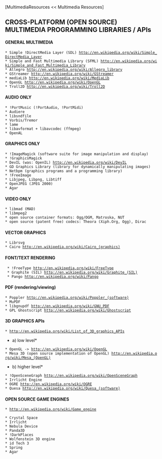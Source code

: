 [MultimediaResources << Multimedia Resources]

==CROSS-PLATFORM (OPEN SOURCE) MULTIMEDIA PROGRAMMING LIBRARIES / APIs==

====GENERAL MULTIMEDIA====
 * Simple !DirectMedia Layer (SDL) [[http://en.wikipedia.org/wiki/Simple_DirectMedia_Layer]]
 * Simple and Fast Multimedia Library (SFML) [[http://en.wikipedia.org/wiki/Simple_and_Fast_Multimedia_Library]]
 * Allegro [[http://en.wikipedia.org/wiki/Allegro_library]]
 * GStreamer [[http://en.wikipedia.org/wiki/GStreamer]]
 * mediaLib [[http://en.wikipedia.org/wiki/MediaLib]]
 * OpenGL [[http://en.wikipedia.org/wiki/OpenGL]]
 * Troll2D [[http://en.wikipedia.org/wiki/Troll2D]]

====AUDIO ONLY====
 * !PortMusic (!PortAudio, !PortMidi)
 * Audiere
 * libsndfile
 * Vorbis/Tremor
 * lame
 * libavformat + libavcodec (ffmpeg)
 * OpenAL

====GRAPHICS ONLY====
 * !ImageMagick (software suite for image manipulation and display)
 * !GraphicsMagick
 * DevIL (was: OpenIL) [[http://en.wikipedia.org/wiki/DevIL]]
 * GD Graphics Library (library for dynamically manipulating images)
 * Netbpm (graphics programs and a programming library)
 * !FreeImage
 * Libjpeg, Libpng, Libtiff
 * OpenJPEG (JPEG 2000)
 * Agar 

====VIDEO ONLY====
 * libmad (MAD)
 * libmpeg2
 * open source container formats: Ogg/OGM, Matroska, NUT
 * open source (patent free) codecs: Theora (Xiph.Org, Ogg), Dirac

====VECTOR GRAPHICS====
 * Librsvg
 * Cairo [[http://en.wikipedia.org/wiki/Cairo_(graphics)]]

====FONT/TEXT RENDERING====
  * !FreeType [[http://en.wikipedia.org/wiki/FreeType]]
  * Graphite (SIL) [[http://en.wikipedia.org/wiki/Graphite_(SIL)]]
  * Pango [[http://en.wikipedia.org/wiki/Pango]]

====PDF (rendering/viewing)====
 * Poppler [[http://en.wikipedia.org/wiki/Poppler_(software)]]
 * MuPDF
 * libgnupdf [[http://en.wikipedia.org/wiki/GNU_PDF]]
 * GPL Ghostscript [[http://en.wikipedia.org/wiki/Ghostscript]]

====3D GRAPHICS APIs====
 * [[http://en.wikipedia.org/wiki/List_of_3D_graphics_APIs]]

*a) low level*

 * OpenGL -> http://en.wikipedia.org/wiki/OpenGL
 * Mesa 3D (open source implementation of OpenGL) [[http://en.wikipedia.org/wiki/Mesa_(OpenGL)]]

*b) higher level*

 * !OpenSceneGraph [[http://en.wikipedia.org/wiki/OpenSceneGraph]]
 * Irrlicht Engine
 * OGRE [[http://en.wikipedia.org/wiki/OGRE]]
 * Quesa [[http://en.wikipedia.org/wiki/Quesa_(software)]]

====OPEN SOURCE GAME ENGINES====
 * [[http://en.wikipedia.org/wiki/Game_engine]]

 * Crystal Space
 * Irrlicht 
 * Nebula Device
 * Panda3D
 * !DarkPlaces
 * Wolfenstein 3D engine
 * id Tech 3
 * Spring
 * Agar